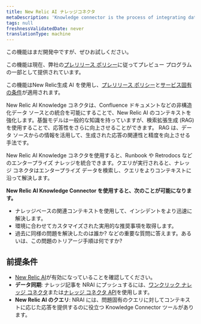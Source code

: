 ```yaml
---
title: New Relic AI ナレッジコネクタ
metaDescription: 'Knowledge connector is the process of integrating data from various sources to create a unified view of information. This unified view can be used to improve decision-making, automate processes, and enhance customer experiences.'
tags: null
freshnessValidatedDate: never
translationType: machine
---
```


<Callout title="プレビュー">
  この機能はまだ開発中ですが、ぜひお試しください。

  この機能は現在、弊社の[プレリリース ポリシー](/docs/licenses/license-information/referenced-policies/new-relic-pre-release-policy)に従ってプレビュー プログラムの一部として提供されています。

  この機能はNew Relic生成 AI を使用し、[プレリリース ポリシー](/docs/licenses/license-information/referenced-policies/new-relic-pre-release-policy)と[サービス固有の条件](https://newrelic.com/termsandconditions/service-specific)が適用されます。
</Callout>

New Relic AI Knowledge コネクタは、Confluence ドキュメントなどの非構造化データ ソースとの統合を可能にすることで、New Relic AI のコンテキストを強化します。基盤モデルは一般的な知識を持っていますが、検索拡張生成 (RAG) を使用することで、応答性をさらに向上させることができます。 RAG は、データ ソースからの情報を活用して、生成された応答の関連性と精度を向上させる手法です。

New Relic AI Knowledge コネクタを使用すると、Runbook や Retrodocs などのエンタープライズ ナレッジを統合できます。クエリが実行されると、ナレッジ コネクタはエンタープライズ データを検索し、クエリをよりコンテキストに沿って解決します。

**New Relic AI Knowledge Connector を使用すると、次のことが可能になります。**

* ナレッジベースの関連コンテキストを使用して、インシデントをより迅速に解決します。
* 環境に合わせてカスタマイズされた実用的な推奨事項を取得します。
* 過去に同様の問題を解決したのは誰か? などの重要な質問に答えます。あるいは、この問題のトリアージ手順は何ですか?

## 前提条件

* [New Relic AI](/docs/agentic-ai/new-relic-ai/#enable)が有効になっていることを確認してください。
* **データ同期**: ナレッジ記事を NRAI にプッシュするには、[ワンクリック ナレッジ コネクタ](/docs/agentic-ai/knowledge-integration/knowledge-connector)または[ナレッジ コネクタ API](/docs/apis/nerdgraph/examples/nerdgraph-rag)を使用します。
* **New Relic AI のクエリ**: NRAI には、問題固有のクエリに対してコンテキストに応じた応答を提供するのに役立つ Knowledge Connector ツールがあります。